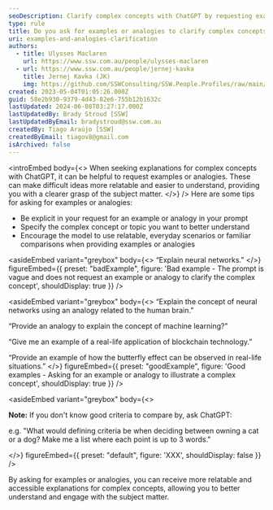 ```yaml
---
seoDescription: Clarify complex concepts with ChatGPT by requesting examples or analogies that provide relatable and accessible explanations.
type: rule
title: Do you ask for examples or analogies to clarify complex concepts?
uri: examples-and-analogies-clarification
authors:
  - title: Ulysses Maclaren
    url: https://www.ssw.com.au/people/ulysses-maclaren
  - url: https://www.ssw.com.au/people/jernej-kavka
    title: Jernej Kavka (JK)
    img: https://github.com/SSWConsulting/SSW.People.Profiles/raw/main/Jernej-Kavka/Images/Jernej-Kavka-Profile.jpg
created: 2023-05-04T01:05:26.000Z
guid: 58e2b930-9379-4d43-82e6-755b12b1632c
lastUpdated: 2024-06-08T03:27:17.000Z
lastUpdatedBy: Brady Stroud [SSW]
lastUpdatedByEmail: bradystroud@ssw.com.au
createdBy: Tiago Araújo [SSW]
createdByEmail: tiagov8@gmail.com
isArchived: false
---
```


<introEmbed
  body={<>
When seeking explanations for complex concepts with ChatGPT, it can be helpful to request examples or analogies. These can make difficult ideas more relatable and easier to understand, providing you with a clearer grasp of the subject matter.
  </>}
/>
Here are some tips for asking for examples or analogies:

- Be explicit in your request for an example or analogy in your prompt
- Specify the complex concept or topic you want to better understand
- Encourage the model to use relatable, everyday scenarios or familiar comparisons when providing examples or analogies

<asideEmbed
  variant="greybox"
  body={<>
    “Explain neural networks.”
  </>}
  figureEmbed={{
    preset: "badExample",
    figure: 'Bad example - The prompt is vague and does not request an example or analogy to clarify the complex concept',
    shouldDisplay: true
  }}
/>

<asideEmbed
  variant="greybox"
  body={<>
    “Explain the concept of neural networks using an analogy related to the human brain.”

“Provide an analogy to explain the concept of machine learning?”

“Give me an example of a real-life application of blockchain technology.”

“Provide an example of how the butterfly effect can be observed in real-life situations.”
  </>}
  figureEmbed={{
    preset: "goodExample",
    figure: 'Good examples - Asking for an example or analogy to illustrate a complex concept',
    shouldDisplay: true
  }}
/>

<asideEmbed
  variant="greybox"
  body={<>
    
**Note:** If you don't know good criteria to compare by, ask ChatGPT:

e.g. "What would defining criteria be when deciding between owning a cat or a dog? Make me a list where each point is up to 3 words."

  </>}
  figureEmbed={{
    preset: "default",
    figure: 'XXX',
    shouldDisplay: false
  }}
/>

By asking for examples or analogies, you can receive more relatable and accessible explanations for complex concepts, allowing you to better understand and engage with the subject matter.
